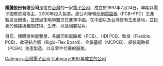 {{Infobox Company 
| company_name     = 耀騰股份有限公司
| company_name_en  = ExPlus Co., Ltd
| company_logo     = [[File:耀騰股份有限公司（ExPlus）企業商標.jpg|File:耀騰股份有限公司（ExPlus）企業商標.jpg]]
| company_type     = 股份有限公司
| foundation       = 1997年7月24日
| location         = {{TWN}}[[桃園市|桃園市]]龜山區
| key_people       = 游永裕
| industry         = [[印刷電路板製造和零組件貼片組裝|印刷電路板製造和零組件貼片組裝]]
| products         = [[印刷電路板|印刷電路板]]
| revenue          = 
| operating_income = 
| net_income       = 
| num_employees    = 100
| parent           = 
| divisions        = 
| subsid           = EP Global
| homepage         = [http://www.explus.com.tw 耀騰]
| footnotes        = https://explus.en.taiwantrade.com/
https://www.facebook.com/ExPlusPCB/
https://dunscertified.dnb.com.tw/DUNSCertifiedProfile/DCP658095869
}}

'''耀騰股份有限公司'''是位在[[台灣|台灣]]的一家[[電子|電子]][[公司|公司]]，成立於1997年7月24日。早期以電子國際貿易為主，2000年投入製造。該公司專營[[印刷電路板|印刷電路板]]（PCB+FPC）生產製造及銷售，並透過策略聯盟方式進軍中國，在中國以及台灣皆有生產基地，並投身於線路板相關技術、生產、以及組裝貼片。

目前，耀騰提供單雙層、多層印刷電路板（PCB）、HDI PCB、軟版（Flexible PCB）、軟硬結合版（Rigid-Flex Board）、金屬基板（MCPCB）、組裝電路板（PCBA）生產製造、以及零件代購的服務。

[[Category:台灣電子公司|Category:台灣電子公司]]
[[Category:1997年成立的公司|Category:1997年成立的公司]]